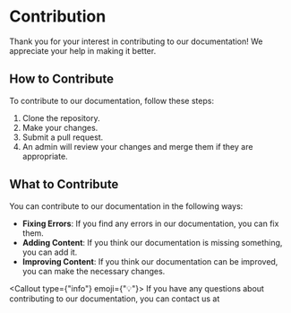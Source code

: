 

<Head>
    <title>Contribution - FEDS201</title>
    <meta property="og:title" content="Drive Base - FEDS201" key="title" />
</Head>

# Contribution

Thank you for your interest in contributing to our documentation! We appreciate your help in making it better.

## How to Contribute

To contribute to our documentation, follow these steps:

1. Clone the repository.
2. Make your changes.
3. Submit a pull request.
4. An admin will review your changes and merge them if they are appropriate.


## What to Contribute

You can contribute to our documentation in the following ways:

- **Fixing Errors**: If you find any errors in our documentation, you can fix them.
- **Adding Content**: If you think our documentation is missing something, you can add it.
- **Improving Content**: If you think our documentation can be improved, you can make the necessary changes.

<Callout type={"info"} emoji={"💡"}>
    If you have any questions about contributing to our documentation, you can contact us at 
</Callout>